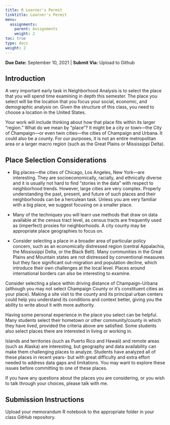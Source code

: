 ```yaml
---
title: R Learner's Permit
linktitle: Learner's Permit
menu:
  assignments:
    parent: Assignments
    weight: 2
toc: true
type: docs
weight: 2
---
```


**Due Date:** September 10, 2021 | **Submit Via:** Upload to Github

## Introduction
A very important early task in Neighborhood Analysis is to select the place that you will spend time examining in depth this semester. The place you select will be the location that you focus your social, economic, and demographic analysis on. Given the structure of this class, you need to choose a location in the United States. 

Your work will include thinking about how that place fits within its larger “region.” What do we mean by “place”? It might be a city or town—the City of Champaign—or even twin cities—the cities of Champaign and Urbana. It could also be a county. For our purposes, it is not an entire metropolitan area or a larger macro region (such as the Great Plains or Mississippi Delta). 

## Place Selection Considerations

- Big places—the cities of Chicago, Los Angeles, New York—are interesting. They are socioeconomically, racially, and ethnically diverse and it is usually not hard to find “stories in the data” with respect to neighborhood trends. However, large cities are very complex. Properly understanding the past, present, and future of such places and their neighborhoods can be a herculean task. Unless you are very familiar with a big place, we suggest focusing on a smaller place. 
 
- Many of the techniques you will learn use methods that draw on data available at the census tract level, as census tracts are frequently used as (imperfect) proxies for neighborhoods. A city county may be appropriate place geographies to focus on. 
 
- Consider selecting a place in a broader area of particular policy concern, such as an economically distressed region (central Appalachia, the Mississippi Delta, or the Black Belt). Many communities in the Great Plains and Mountain states are not distressed by conventional measures but they face significant out-migration and population decline, which introduce their own challenges at the local level. Places around international borders can also be interesting to examine. 
 
Consider selecting a place within driving distance of Champaign-Urbana (although you may not select Champaign County or it's constituent cities as your place). Making a site visit to the county and its principal urban centers could help you understand its conditions and context better, giving you the ability to write about it with more authority. 
 
Having some personal experience in the place you select can be helpful. Many students select their hometown or other community/county in which they have lived, provided the criteria above are satisfied. Some students also select places there are interested in living or working in. 
 
Islands and territories (such as Puerto Rico and Hawaii) and remote areas (such as Alaska) are interesting, but geography and data availability can make them challenging places to analyze. Students have analyzed all of these places in recent years- but with great difficulty and extra effort needed to address data gaps and limitations. You may want to explore these issues before committing to one of these places.
 
If you have any questions about the places you are considering, or you wish to talk through your choices, please talk with me. 


## Submission Instructions

Upload your memorandum R notebook to the appropriate folder in your class GitHub repository.